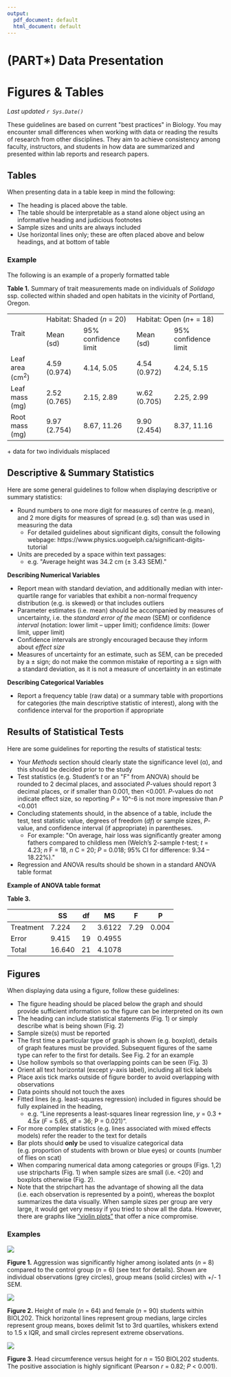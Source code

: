 ```yaml
---
output:
  pdf_document: default
  html_document: default
---
```

# (PART\*) Data Presentation {-}

# Figures & Tables 

*Last updated `r Sys.Date()`*

These guidelines are based on current \"best practices\" in Biology. You may encounter small differences when working with data or reading the results of research from other disciplines. They aim to achieve consistency among faculty, instructors, and students in how data are summarized and presented within lab reports and research papers.

## Tables

When presenting data in a table keep in mind the following:

* The heading is placed above the table.
* The table should be interpretable as a stand alone object using an informative heading and judicious footnotes
* Sample sizes and units are always included
* Use horizontal lines only; these are often placed above and below headings, and at bottom of table

### Example {-}

The following is an example of a properly formatted table

**Table 1.** Summary of trait measurements made on individuals of *Solidago* ssp. collected within shaded and open habitats in the vicinity of Portland, Oregon.

<table>
  <tr>
    <td rowspan=2>Trait</td>
    <td colspan=2>Habitat: Shaded (<em>n</em> = 20)</td>
    <td colspan=2>Habitat: Open (<em>n</em>+ = 18)</td>
  </tr>
  <tr>
    <td>Mean (sd)</td>
    <td>95% confidence limit</td>
    <td>Mean (sd)</td>
    <td>95% confidence limit</td>
  </tr>
  <tr>
    <td>Leaf area (cm<sup>2</sup>)</td>
    <td>4.59 (0.974)</td>
    <td>4.14, 5.05</td>
    <td>4.54 (0.972)</td>
    <td>4.24, 5.15</td>
  </tr>
  <tr>
    <td>Leaf mass (mg)</td>
    <td>2.52 (0.765)</td>
    <td>2.15, 2.89</td>
    <td>w.62 (0.705)</td>
    <td>2.25, 2.99</td>
  </tr>
  <tr>
    <td>Root mass (mg)</td>
    <td>9.97 (2.754)</td>
    <td>8.67, 11.26</td>
    <td>9.90 (2.454)</td>
    <td>8.37, 11.16</td>
  </tr>
</table>

\+ data for two individuals misplaced

## Descriptive & Summary Statistics

Here are some general guidelines to follow when displaying descriptive or summary statistics:

* Round numbers to one more digit for measures of centre (e.g. mean), and 2 more digits for measures of spread (e.g. sd) than was used in measuring the data
	* For detailed guidelines about significant digits, consult the following webpage: https://www.physics.uoguelph.ca/significant-digits-tutorial
* Units are preceded by a space within text passages: 
	* e.g. \"Average height was 34.2 cm (± 3.43 SEM).\"

**Describing Numerical Variables**

* Report mean with standard deviation, and additionally median with inter-quartile range for variables that exhibit a non-normal frequency distribution (e.g. is skewed) or that includes outliers
* Parameter estimates (i.e. mean) should be accompanied by measures of uncertainty, i.e. the *standard error of the mean* (SEM) or confidence *interval* (notation: lower limit – upper limit); confidence *limits*: (lower limit, upper limit)
* Confidence intervals are strongly encouraged because they inform about *effect size*
* Measures of uncertainty for an estimate, such as SEM, can be preceded by a ± sign; do not make the common mistake of reporting a ± sign with a standard deviation, as it is not a measure of uncertainty in an estimate

**Describing Categorical Variables**

* Report a frequency table (raw data) or a summary table with proportions for categories (the main descriptive statistic of interest), along with the confidence interval for the proportion if appropriate

## Results of Statistical Tests

Here are some guidelines for reporting the results of statistical tests: 

* Your *Methods* section should clearly state the significance level (α), and this should be decided prior to the study
* Test statistics (e.g. Student’s *t* or an \"F\" from ANOVA) should be rounded to 2 decimal places, and associated *P*-values should report 3 decimal places, or if smaller than 0.001, then <0.001. *P*-values do not indicate effect size, so reporting *P* = 10^-6 is not more impressive than *P* <0.001 
* Concluding statements should, in the absence of a table, include the test, test statistic value, degrees of freedom (*df*) or sample sizes, *P*-value, and confidence interval (if appropriate) in parentheses.
	* For example: \"On average, hair loss was significantly greater among fathers compared to childless men (Welch’s 2-sample *t*-test; *t* = 4.23; *n* F = 18, *n* C = 20; *P* = 0.018; 95% CI for difference: 9.34 – 18.22%).\"  
* Regression and ANOVA results should be shown in a standard ANOVA table format

**Example of ANOVA table format**

**Table 3.**

|           | SS     | df   | MS     | F    | P     |
| --------- | ------ | ---- | ------ | ---- | ----- |
| Treatment | 7.224  | 2    | 3.6122 | 7.29 | 0.004 |
| Error     | 9.415  | 19   | 0.4955 |      |       |
| Total     | 16.640 | 21   | 4.1078 |      |       |

## Figures

When displaying data using a figure, follow these guidelines: 

* The figure heading should be placed below the graph and should provide sufficient information so the figure can be interpreted on its own
* The heading can include statistical statements (Fig. 1) or simply describe what is being shown (Fig. 2)
* Sample size(s) must be reported
* The first time a particular type of graph is shown (e.g. boxplot), details of graph features must be provided. Subsequent figures of the same type can refer to the first for details. See Fig. 2 for an example
* Use hollow symbols so that overlapping points can be seen (Fig. 3)
* Orient all text horizontal (except *y*-axis label), including all tick labels
* Place axis tick marks outside of figure border to avoid overlapping with observations
* Data points should not touch the axes
* Fitted lines (e.g. least-squares regression) included in figures should be fully explained in the heading, 
	* e.g. \“Line represents a least-squares linear regression line, *y* = 0.3 + 4.5*x* (*F* = 5.65, df = 36; P = 0.021)\”. 
* For more complex statistics (e.g. lines associated with mixed effects models) refer the reader to the text for details
* Bar plots should **only** be used to visualize categorical data (e.g. proportion of students with brown or blue eyes) or counts (number of flies on scat)
* When comparing numerical data among categories or groups (Figs. 1,2) use stripcharts (Fig. 1) when sample sizes are small (i.e. <20) and boxplots otherwise (Fig. 2). 
* Note that the stripchart has the advantage of showing all the data (i.e. each observation is represented by a point), whereas the boxplot summarizes the data visually.  When sample sizes per group are very large, it would get very messy if you tried to show all the data.  However, there are graphs like ["violin plots"](https://www.r-graph-gallery.com/violin.html) that offer a nice compromise. 

### Examples {-}

![](images/FT_fig-1.png)

**Figure 1.** Aggression was significantly higher among isolated ants (*n* = 8) compared to the control group (*n* = 6) (see text for details). Shown are individual observations (grey circles), group means (solid circles) with +/- 1 SEM.

![](images/FT_fig-2.png)

**Figure 2.** Height of male (*n* = 64) and female (*n* = 90) students within BIOL202. Thick horizontal lines represent group medians, large circles represent group means, boxes delimit 1st to 3rd quartiles, whiskers extend to 1.5 x IQR, and small circles represent extreme observations.

![](images/FT_fig-3.png)

**Figure 3**. Head circumference versus height for *n* = 150 BIOL202 students. The positive association is highly significant (Pearson *r* = 0.82; *P* < 0.001). 

